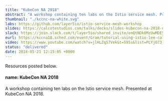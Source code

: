 ---
title: "KubeCon NA 2018"
abstract: "A workshop containing ten labs on the Istio service mesh. Presented at KubeCon NA 2018."
thumbnail: "./kccnc-na-white.svg"
labs: https://github.com/layer5io/istio-service-mesh-workshop
slides: https://calcotestudios.com/talks/decks/slides-kubecon-na-2018-using-istio-workshop.html
slack: https://join.slack.com/t/layer5io/shared_invite/enQtNDk0MzUwMDE5MDkzLTA5ODUzNjNjOTBjMGIxM2JjOGNiM2E2YTM0OTU3NzBiOTA3NjFlMWUwOTU0MjgzMzVhMDNlZDcxYjcxYmJkYjc
eurl: https://kccna18.sched.com/event/Gram/tutorial-using-istio-lee-calcote-girish-ranganathan-solarwinds?iframe=yes&w=100%&sidebar=yes&bg=no#
video: https://www.youtube.com/watch?v=jlHLZqS7Vek&t=595s&list=PLYjO73_1efChX9NuRaU7WocTbgrfvCoPE&index=2
status: "delivered"
date: 2018-05-21 12:15:05 +0000
---

<p>Resources posted below.</p>
<h4> name: KubeCon NA 2018 </h4>
A workshop containing ten labs on the Istio service mesh. Presented at KubeCon NA 2018.
